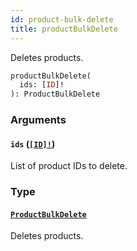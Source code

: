 ```yaml
---
id: product-bulk-delete
title: productBulkDelete
---
```


Deletes products.

```graphql
productBulkDelete(
  ids: [ID]!
): ProductBulkDelete

```

### Arguments

#### `ids` ([`[ID]!`](/developer/api-reference/scalars/id.mdx))

List of product IDs to delete.

### Type

#### [`ProductBulkDelete`](/developer/api-reference/objects/product-bulk-delete.mdx)

Deletes products.
